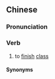 ==Chinese==
{{zh-forms}}

===Pronunciation===
{{zh-pron
|c=lok6 tong4
|md=lŏ̤h-dòng
|cat=v
}}

===Verb===
{{zh-verb}}

# {{lb|zh|Cantonese|Min Dong|Teochew|Southern Wu}} to [[finish]] [[class]]

====Synonyms====
{{zh-dial|下課}}